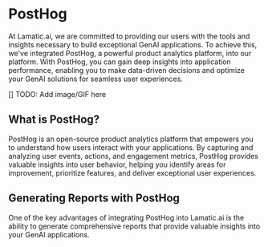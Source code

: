 # PostHog

At Lamatic.ai, we are committed to providing our users with the tools and insights necessary to build exceptional GenAI applications. To achieve this, we've integrated PostHog, a powerful product analytics platform, into our platform. With PostHog, you can gain deep insights into application performance, enabling you to make data-driven decisions and optimize your GenAI solutions for seamless user experiences.

[] TODO: Add image/GIF here

## What is PostHog?

PostHog is an open-source product analytics platform that empowers you to understand how users interact with your applications. By capturing and analyzing user events, actions, and engagement metrics, PostHog provides valuable insights into user behavior, helping you identify areas for improvement, prioritize features, and deliver exceptional user experiences.

## Generating Reports with PostHog

One of the key advantages of integrating PostHog into Lamatic.ai is the ability to generate comprehensive reports that provide valuable insights into your GenAI applications.